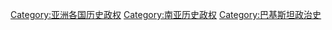 [[Category:亚洲各国历史政权|Category:亚洲各国历史政权]]
[[Category:南亚历史政权|Category:南亚历史政权]]
[[Category:巴基斯坦政治史|Category:巴基斯坦政治史]]